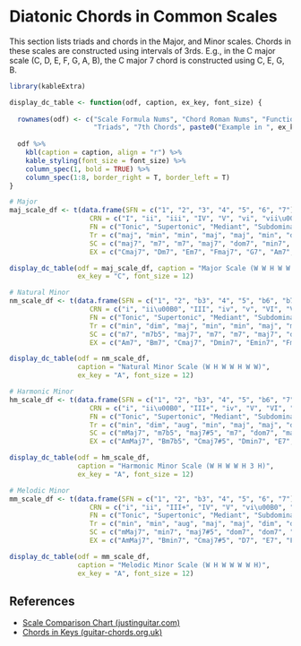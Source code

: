 # Diatonic Chords in Common Scales

This section lists triads and chords in the Major, and Minor scales. Chords in these scales are constructed using intervals of 3rds. E.g., in the C major scale (C, D, E, F, G, A, B), the C major 7 chord is constructed using C, E, G, B.


```r
library(kableExtra)

display_dc_table <- function(odf, caption, ex_key, font_size) {
  
  rownames(odf) <- c("Scale Formula Nums", "Chord Roman Nums", "Functional Names",
                     "Triads", "7th Chords", paste0("Example in ", ex_key))
  
  odf %>%
    kbl(caption = caption, align = "r") %>%
    kable_styling(font_size = font_size) %>%
    column_spec(1, bold = TRUE) %>%
    column_spec(1:8, border_right = T, border_left = T)
}

# Major
maj_scale_df <- t(data.frame(SFN = c("1", "2", "3", "4", "5", "6", "7"),
                    CRN = c("I", "ii", "iii", "IV", "V", "vi", "vii\u00B0"),
                    FN = c("Tonic", "Supertonic", "Mediant", "Subdominant", "Dominant", "Submediant", "Leading Tone"),
                    Tr = c("maj", "min", "min", "maj", "maj", "min", "dim"),
                    SC = c("maj7", "m7", "m7", "maj7", "dom7", "min7", "m7b5"),
                    EX = c("Cmaj7", "Dm7", "Em7", "Fmaj7", "G7", "Am7", "Bm7b5")))

display_dc_table(odf = maj_scale_df, caption = "Major Scale (W W H W W W H)",
                 ex_key = "C", font_size = 12)

# Natural Minor
nm_scale_df <- t(data.frame(SFN = c("1", "2", "b3", "4", "5", "b6", "b7"),
                    CRN = c("i", "ii\u00B0", "III", "iv", "v", "VI", "VII"),
                    FN = c("Tonic", "Supertonic", "Mediant", "Subdominant", "Dominant", "Submediant", "Subtonic"),
                    Tr = c("min", "dim", "maj", "min", "min", "maj", "maj"),
                    SC = c("m7", "m7b5", "maj7", "m7", "m7", "maj7", "dom7"),
                    EX = c("Am7", "Bm7", "Cmaj7", "Dmin7", "Emin7", "Fmaj7", "G7")))

display_dc_table(odf = nm_scale_df,
                 caption = "Natural Minor Scale (W H W W H W W)",
                 ex_key = "A", font_size = 12)

# Harmonic Minor
hm_scale_df <- t(data.frame(SFN = c("1", "2", "b3", "4", "5", "b6", "7"),
                    CRN = c("i", "ii\u00B0", "III+", "iv", "V", "VI", "vii\u00B0"),
                    FN = c("Tonic", "Supertonic", "Mediant", "Subdominant", "Dominant", "Submediant", "Leading Tone"),
                    Tr = c("min", "dim", "aug", "min", "maj", "maj", "dim"),
                    SC = c("mMaj7", "m7b5", "maj7#5", "m7", "dom7", "maj7", "dim7"),
                    EX = c("AmMaj7", "Bm7b5", "Cmaj7#5", "Dmin7", "E7", "Fmaj7", "G#dim7")))

display_dc_table(odf = hm_scale_df,
                 caption = "Harmonic Minor Scale (W H W W H 3 H)",
                 ex_key = "A", font_size = 12)

# Melodic Minor
mm_scale_df <- t(data.frame(SFN = c("1", "2", "b3", "4", "5", "6", "7"),
                    CRN = c("i", "ii", "III+", "IV", "V", "vi\u00B0", "vii\u00B0"),
                    FN = c("Tonic", "Supertonic", "Mediant", "Subdominant", "Dominant", "Submediant", "Leading Tone"),
                    Tr = c("min", "min", "aug", "maj", "maj", "dim", "dim"),
                    SC = c("mMaj7", "min7", "maj7#5", "dom7", "dom7", "m7b5", "m7b5"),
                    EX = c("AmMaj7", "Bmin7", "Cmaj7#5", "D7", "E7", "F#m7b5", "G#m7b5")))

display_dc_table(odf = mm_scale_df,
                 caption = "Melodic Minor Scale (W H W W W W H)",
                 ex_key = "A", font_size = 12)

```



## References {-}
- [Scale Comparison Chart (justinguitar.com)](https://www.justinguitar.com/guitar-lessons/scale-comparison-chart-sc-150)
- [Chords in Keys (guitar-chords.org.uk)](https://www.guitar-chords.org.uk/chords-key-c.html)
